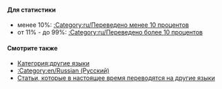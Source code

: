 {{en/Bilingual box| Ru
| ''Данная страница содержит список '''статей, которые в настоящее время переводятся на русский язык'''.<br/>Статьи с шаблоном {{en/s|Перевод/Ru}} автоматически добавляются сюда.
| ''This page provides an index for a wide range of '''articles are being translated into Russian''' in OpenTTD Wiki.<br/>Articles with {{en/s|Перевод/Ru}} template automatically go here.''}}

====Для статистики====
*менее 10%: [[:Category:ru/Переведено менее 10 процентов]]
*от 11% - до 99%: [[:Category:ru/Переведено более 10 процентов]]

====Смотрите также====
*[[:Category:en/Other languages|Категория:другие языки]]
*[[:Category:en/Russian (Русский)]]
*[[en/Trash/Articles are being translated into other languages|Статьи, которые в настоящее время переводятся на другие языки]]